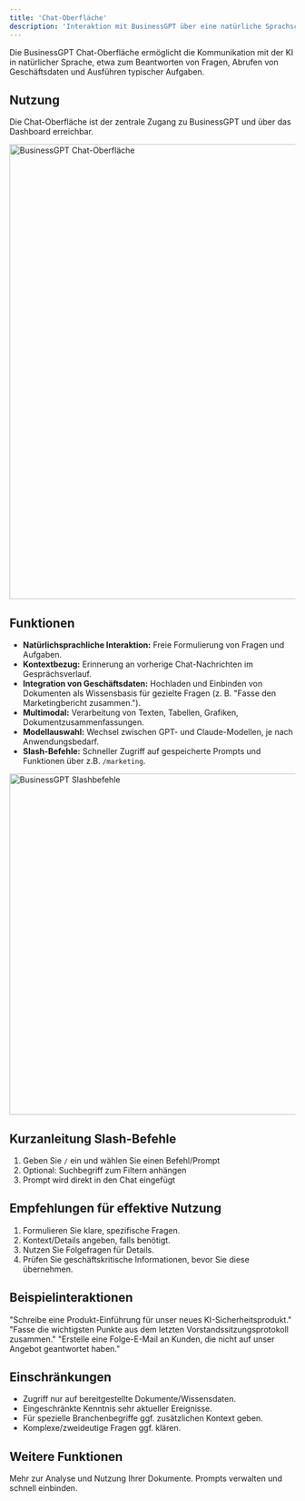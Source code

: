 ```yaml
---
title: 'Chat-Oberfläche'
description: 'Interaktion mit BusinessGPT über eine natürliche Sprachschnittstelle'
---
```


Die BusinessGPT Chat-Oberfläche ermöglicht die Kommunikation mit der KI in natürlicher Sprache, etwa zum Beantworten von Fragen, Abrufen von Geschäftsdaten und Ausführen typischer Aufgaben.

## Nutzung

Die Chat-Oberfläche ist der zentrale Zugang zu BusinessGPT und über das Dashboard erreichbar.

<img
  src="/images/welcome.png"
  alt="BusinessGPT Chat-Oberfläche"
  width="800"
/>

## Funktionen

- **Natürlichsprachliche Interaktion:** Freie Formulierung von Fragen und Aufgaben.
- **Kontextbezug:** Erinnerung an vorherige Chat-Nachrichten im Gesprächsverlauf.
- **Integration von Geschäftsdaten:** Hochladen und Einbinden von Dokumenten als Wissensbasis für gezielte Fragen (z. B. "Fasse den Marketingbericht zusammen.").
- **Multimodal:** Verarbeitung von Texten, Tabellen, Grafiken, Dokumentzusammenfassungen.
- **Modellauswahl:** Wechsel zwischen GPT- und Claude-Modellen, je nach Anwendungsbedarf.
- **Slash-Befehle:** Schneller Zugriff auf gespeicherte Prompts und Funktionen über z.B. `/marketing`.

<img
  src="/images/slash.png"
  alt="BusinessGPT Slashbefehle"
  width="600"
/>

## Kurzanleitung Slash-Befehle

1. Geben Sie `/` ein und wählen Sie einen Befehl/Prompt
2. Optional: Suchbegriff zum Filtern anhängen
3. Prompt wird direkt in den Chat eingefügt

## Empfehlungen für effektive Nutzung

1. Formulieren Sie klare, spezifische Fragen.
2. Kontext/Details angeben, falls benötigt.
3. Nutzen Sie Folgefragen für Details.
4. Prüfen Sie geschäftskritische Informationen, bevor Sie diese übernehmen.

## Beispielinteraktionen

<AccordionGroup>
  <Accordion title="Content-Erstellung">
    "Schreibe eine Produkt-Einführung für unser neues KI-Sicherheitsprodukt."
  </Accordion>
  <Accordion title="Dokumentenverarbeitung">
    "Fasse die wichtigsten Punkte aus dem letzten Vorstandssitzungsprotokoll zusammen."
  </Accordion>
  <Accordion title="Aufgabenautomatisierung">
    "Erstelle eine Folge-E-Mail an Kunden, die nicht auf unser Angebot geantwortet haben."
  </Accordion>
</AccordionGroup>

## Einschränkungen

- Zugriff nur auf bereitgestellte Dokumente/Wissensdaten.
- Eingeschränkte Kenntnis sehr aktueller Ereignisse.
- Für spezielle Branchenbegriffe ggf. zusätzlichen Kontext geben.
- Komplexe/zweideutige Fragen ggf. klären.

## Weitere Funktionen

<CardGroup>
  <Card 
    title="Dokumentenverarbeitung" 
    icon="file-lines" 
    href="/features/document-processing"
  >
    Mehr zur Analyse und Nutzung Ihrer Dokumente.
  </Card>
  <Card 
    title="Promptbibliotheken" 
    icon="book" 
    href="/features/prompt-libraries"
  >
    Prompts verwalten und schnell einbinden.
  </Card>
</CardGroup>